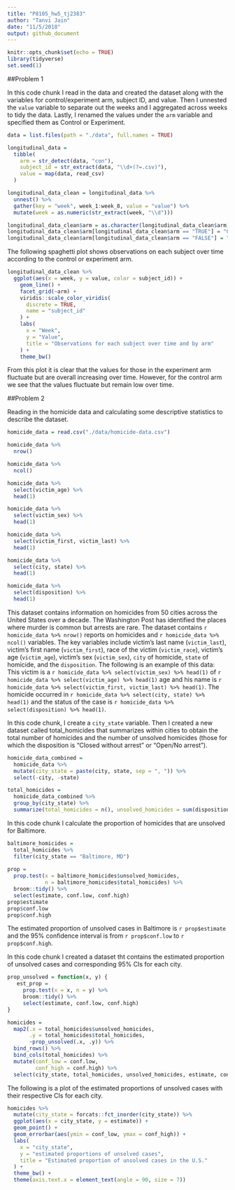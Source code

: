 ```yaml
---
title: "P8105_hw5_tj2383"
author: "Tanvi Jain"
date: "11/5/2018"
output: github_document
---
```


```r
knitr::opts_chunk$set(echo = TRUE)
library(tidyverse)
set.seed(1)
```

##Problem 1

In this code chunk I read in the data and created the dataset along with the variables for control/experiment arm, subject ID, and value. Then I unnested the `value` variable to separate out the weeks and I aggregated across weeks to tidy the data. Lastly, I renamed the values under the `arm` variable and specified them as Control or Experiment. 
```r
data = list.files(path = "./data", full.names = TRUE)

longitudinal_data =
  tibble(
    arm = str_detect(data, "con"),
    subject_id = str_extract(data, "\\d+(?=.csv)"),
    value = map(data, read_csv)
  )

longitudinal_data_clean = longitudinal_data %>% 
  unnest() %>% 
  gather(key = "week", week_1:week_8, value = "value") %>% 
  mutate(week = as.numeric(str_extract(week, "\\d")))

longitudinal_data_clean$arm = as.character(longitudinal_data_clean$arm)
longitudinal_data_clean$arm[longitudinal_data_clean$arm == "TRUE"] = "Control"
longitudinal_data_clean$arm[longitudinal_data_clean$arm == "FALSE"] = "Experiment"
```

The following spaghetti plot shows observations on each subject over time according to the control or experiment arm.
```r
longitudinal_data_clean %>% 
  ggplot(aes(x = week, y = value, color = subject_id)) +
    geom_line() +
    facet_grid(~arm) +
    viridis::scale_color_viridis(
      discrete = TRUE,
      name = "subject_id"
    ) +
    labs(
      x = "Week",
      y = "Value",
      title = "Observations for each subject over time and by arm"
    ) +
    theme_bw()
```
From this plot it is clear that the values for those in the experiment arm fluctuate but are overall increasing over time. However, for the control arm we see that the values fluctuate but remain low over time.


##Problem 2

Reading in the homicide data and calculating some descriptive statistics to describe the dataset.
```r
homicide_data = read.csv("./data/homicide-data.csv")

homicide_data %>% 
  nrow()

homicide_data %>% 
  ncol()

homicide_data %>% 
  select(victim_age) %>% 
  head(1)

homicide_data %>% 
  select(victim_sex) %>% 
  head(1)

homicide_data %>% 
  select(victim_first, victim_last) %>% 
  head(1)

homicide_data %>% 
  select(city, state) %>% 
  head(1)

homicide_data %>% 
  select(disposition) %>% 
  head(1)
```
This dataset contains information on homicides from 50 cities across the United States over a decade. The Washington Post has identified the places where murder is common but arrests are rare. The dataset contains `r homicide_data %>% nrow() ` reports on homicides and `r homicide_data %>% ncol() ` variables. The key variables include victim's last name (`victim_last`), victim's first name (`victim_first`), race of the victim (`victim_race`), victim's age (`victim_age`), victim's sex (`victim_sex`), `city` of homicide, `state` of homicide, and the `disposition`. The following is an example of this data: This victim is a `r homicide_data %>% select(victim_sex) %>% head(1)` of `r homicide_data %>% select(victim_age) %>% head(1) ` age and his name is `r homicide_data %>% select(victim_first, victim_last) %>% head(1) `. The homicide occurred in `r homicide_data %>% select(city, state) %>% head(1) ` and the status of the case is `r homicide_data %>% select(disposition) %>% head(1)`.


In this code chunk, I create a `city_state` variable. Then I created a new dataset called total_homicides that summarizes within cities to obtain the total number of homicides and the number of unsolved homicides (those for which the disposition is “Closed without arrest” or “Open/No arrest”).
```r
homicide_data_combined = 
  homicide_data %>% 
  mutate(city_state = paste(city, state, sep = ", ")) %>% 
  select(-city, -state)

total_homicides = 
  homicide_data_combined %>% 
  group_by(city_state) %>% 
  summarize(total_homicides = n(), unsolved_homicides = sum(disposition == "Closed without arrest" | disposition == "Open/No arrest"))
```

In this code chunk I calculate the proportion of homicides that are unsolved for Baltimore.
```r
baltimore_homicides =
  total_homicides %>% 
  filter(city_state == "Baltimore, MD")
  
prop = 
  prop.test(x = baltimore_homicides$unsolved_homicides,
            n = baltimore_homicides$total_homicides) %>% 
  broom::tidy() %>% 
  select(estimate, conf.low, conf.high)
prop$estimate
prop$conf.low
prop$conf.high
```
The estimated proportion of unsolved cases in Baltimore is `r prop$estimate` and the 95% confidence interval is from `r prop$conf.low` to `r prop$conf.high`.


In this code chunk I created a dataset tht contains the estimated proportion of unsolved cases and corresponding 95% CIs for each city.
```r
prop_unsolved = function(x, y) {
   est_prop = 
     prop.test(x = x, n = y) %>% 
     broom::tidy() %>% 
     select(estimate, conf.low, conf.high)
}

homicides =
  map2(.x = total_homicides$unsolved_homicides, 
       .y = total_homicides$total_homicides, 
       ~prop_unsolved(.x, .y)) %>% 
  bind_rows() %>% 
  bind_cols(total_homicides) %>% 
  mutate(conf_low = conf.low,
         conf_high = conf.high) %>% 
  select(city_state, total_homicides, unsolved_homicides, estimate, conf_low, conf_high)

```


The following is a plot of the estimated proportions of unsolved cases with their respective CIs for each city.
```r
homicides %>% 
  mutate(city_state = forcats::fct_inorder(city_state)) %>% 
  ggplot(aes(x = city_state, y = estimate)) +
  geom_point() +
  geom_errorbar(aes(ymin = conf_low, ymax = conf_high)) +
  labs(
    x = "city_state",
    y = "estimated proportions of unsolved cases",
    title = "Estimated proportion of unsolved cases in the U.S."
  ) +
  theme_bw() +
  theme(axis.text.x = element_text(angle = 90, size = 7))
```






